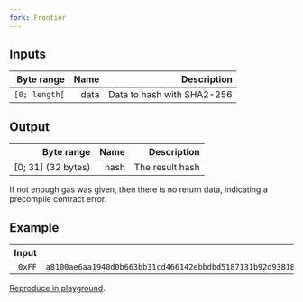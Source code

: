 ```yaml
---
fork: Frontier
---
```


## Inputs

|    Byte range | Name |                Description |
| ------------: | ---: | -------------------------: |
| `[0; length[` | data | Data to hash with SHA2-256 |

## Output

|         Byte range | Name |     Description |
| -----------------: | ---: | --------------: |
| [0; 31] (32 bytes) | hash | The result hash |

If not enough gas was given, then there is no return data, indicating a precompile contract error.

## Example

|  Input |                                                             Output |
| -----: | -----------------------------------------------------------------: |
| `0xFF` | `a8100ae6aa1940d0b663bb31cd466142ebbdbd5187131b92d93818987832eb89` |

[Reproduce in playground](/playground?unit=Wei&codeType=Mnemonic&code='wFirsWplaceqparameters%20in%20memorybFFjdata~0vMSTOREvvwDoqcallZSizeZ_1XSizeb1FX_2jaddressY4%200xFFFFFFFFjgasvSTATICCALLvvwPutqresulWalonVonqstackvPOPb20vMLOAD'~Y1j%2F%2F%20v%5Cnq%20thVj%20wb~0x_Offset~Zb20jretYvPUSHXjargsWt%20Ve%20%01VWXYZ_bjqvw~_).
